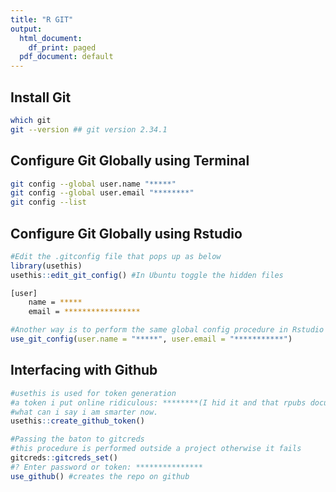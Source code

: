 ```yaml
---
title: "R GIT"
output:
  html_document:
    df_print: paged
  pdf_document: default
---
```


## Install Git

```Bash
which git
git --version ## git version 2.34.1
```

## Configure Git Globally using Terminal

```Bash
git config --global user.name "*****"
git config --global user.email "********"
git config --list
```

## Configure Git Globally using Rstudio

```r
#Edit the .gitconfig file that pops up as below
library(usethis)
usethis::edit_git_config() #In Ubuntu toggle the hidden files
```

```bash
[user]
	name = *****
	email = *****************
```

```r
#Another way is to perform the same global config procedure in Rstudio
use_git_config(user.name = "*****", user.email = "***********")
```

## Interfacing with Github

```r
#usethis is used for token generation
#a token i put online ridiculous: ********(I hid it and that rpubs document will be discarded shortly after this concise git and github Rstudio notebook)
#what can i say i am smarter now.
usethis::create_github_token()

#Passing the baton to gitcreds
#this procedure is performed outside a project otherwise it fails
gitcreds::gitcreds_set()
#? Enter password or token: ***************
use_github() #creates the repo on github
```


